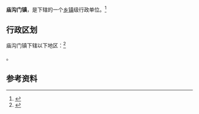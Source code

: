 {{中国乡级行政区|61/08/22/104/000}}

'''庙沟门镇'''，是{{PRC admin/fullname|61/08/22/104/000|3}}下辖的一个[[乡镇|乡镇]]级行政单位。<ref>{{PRC admin/ref sgc|{{PRC admin/parent|61/08/22/104/000}}}}</ref>

== 行政区划 ==

庙沟门镇下辖以下地区：<ref>{{PRC admin/ref sgc|61/08/22/104/000}}</ref>

{{PRC admin/children|61/08/22/104/000}}。

== 参考资料 ==

{{reflist}}

{{行政区划小作品}}
{{PRC admin/navcat|61/08/22/104/000}}